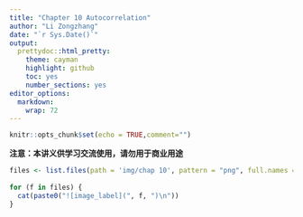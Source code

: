 ```yaml
---
title: "Chapter 10 Autocorrelation"
author: "Li Zongzhang"
date: "`r Sys.Date()`"
output:
  prettydoc::html_pretty:
    theme: cayman
    highlight: github
    toc: yes
    number_sections: yes
editor_options:
  markdown:
    wrap: 72
---
```


```r
knitr::opts_chunk$set(echo = TRUE,comment="")
```



**注意：本讲义供学习交流使用，请勿用于商业用途**



```r


files <- list.files(path = 'img/chap 10', pattern = "png", full.names = TRUE)
 
for (f in files) {
  cat(paste0("![image_label](", f, ")\n"))
}
```


